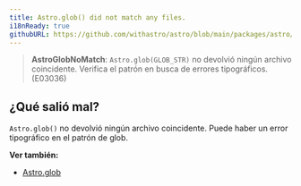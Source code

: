 ```yaml
---
title: Astro.glob() did not match any files.
i18nReady: true
githubURL: https://github.com/withastro/astro/blob/main/packages/astro/src/core/errors/errors-data.ts
---
```


> **AstroGlobNoMatch**: `Astro.glob(GLOB_STR)` no devolvió ningún archivo coincidente. Verifica el patrón en busca de errores tipográficos. (E03036)

## ¿Qué salió mal?
`Astro.glob()` no devolvió ningún archivo coincidente. Puede haber un error tipográfico en el patrón de glob.

**Ver también:**
-  [Astro.glob](/en/reference/api-reference/#astroglob)

